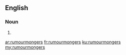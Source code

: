 ==English==

===Noun===
{{head|en|plural}}

# {{plural of|rumourmonger|lang=en|nocat=1}}

[[ar:rumourmongers]]
[[fr:rumourmongers]]
[[ku:rumourmongers]]
[[my:rumourmongers]]